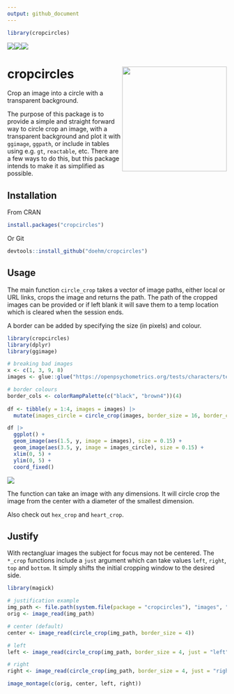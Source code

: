 ```yaml
---
output: github_document
---
```


```r
library(cropcircles)
```


<img src='https://cranlogs.r-pkg.org/badges/cropcircles'/><img src='https://cranlogs.r-pkg.org/badges/grand-total/cropcircles'/><img src='https://www.r-pkg.org/badges/version/cropcircles'/>

# cropcircles <img src='dev/images/hex.png' align="right" height="240" />

Crop an image into a circle with a transparent background.

The purpose of this package is to provide a simple and straight forward way to circle crop an image, with a transparent background and plot it with `ggimage`, `ggpath`, or include in tables using e.g. `gt`, `reactable`, etc. There are a few ways to do this, but this package intends to make it as simplified as possible.

## Installation

From CRAN

```r
install.packages("cropcircles")
```

Or Git

```r
devtools::install_github("doehm/cropcircles")
```

## Usage

The main function `circle_crop` takes a vector of image paths, either local or URL links, crops the image and returns the path. The path of the cropped images can be provided or if left blank it will save them to a temp location which is cleared when the session ends.

A border can be added by specifying the size (in pixels) and colour.

```r

library(cropcircles)
library(dplyr)
library(ggimage)

# breaking bad images
x <- c(1, 3, 9, 8)
images <- glue::glue("https://openpsychometrics.org/tests/characters/test-resources/pics/BB/{x}.jpg")

# border colours
border_cols <- colorRampPalette(c("black", "brown4"))(4)
  
df <- tibble(y = 1:4, images = images) |> 
  mutate(images_circle = circle_crop(images, border_size = 16, border_colour = border_cols))

df |> 
  ggplot() +
  geom_image(aes(1.5, y, image = images), size = 0.15) +
  geom_image(aes(3.5, y, image = images_circle), size = 0.15) +
  xlim(0, 5) +
  ylim(0, 5) +
  coord_fixed()
```

<img src='dev/images/bb.png' align="center"/>

The function can take an image with any dimensions. It will circle crop the image from the center with a diameter of the smallest dimension.

Also check out `hex_crop` and `heart_crop`.

## Justify

With rectangluar images the subject for focus may not be centered. The `*_crop` functions include a `just` argument which can take values `left`, `right`, `top` and `bottom`. It simply shifts the initial cropping window to the desired side.

```r
library(magick)

# justification example
img_path <- file.path(system.file(package = "cropcircles"), "images", "walter-jesse.png")
orig <- image_read(img_path)

# center (default)
center <- image_read(circle_crop(img_path, border_size = 4))

# left
left <- image_read(circle_crop(img_path, border_size = 4, just = "left"))

# right
right <- image_read(circle_crop(img_path, border_size = 4, just = "right"))

image_montage(c(orig, center, left, right))
```

